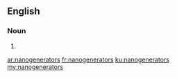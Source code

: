 ==English==

===Noun===
{{head|en|noun plural form}}

# {{plural of|nanogenerator|lang=en}}

[[ar:nanogenerators]]
[[fr:nanogenerators]]
[[ku:nanogenerators]]
[[my:nanogenerators]]